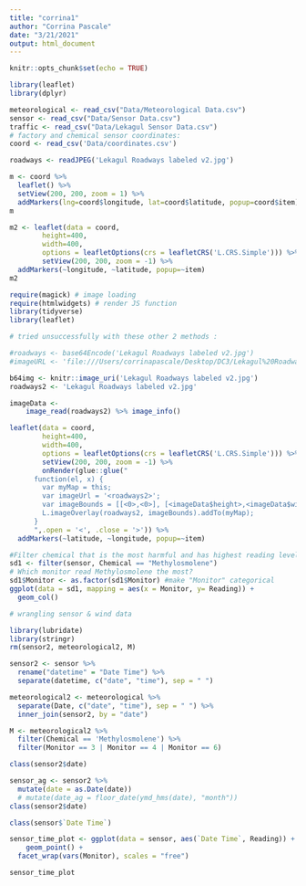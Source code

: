 ```yaml
---
title: "corrina1"
author: "Corrina Pascale"
date: "3/21/2021"
output: html_document
---
```


```r
knitr::opts_chunk$set(echo = TRUE)
```

```r
library(leaflet)
library(dplyr)
```

```r
meteorological <- read_csv("Data/Meteorological Data.csv")
sensor <- read_csv("Data/Sensor Data.csv")
traffic <- read_csv("Data/Lekagul Sensor Data.csv")
# factory and chemical sensor coordinates:
coord <- read_csv('Data/coordinates.csv')

roadways <- readJPEG('Lekagul Roadways labeled v2.jpg') 


```


```r
m <- coord %>%
  leaflet() %>%
  setView(200, 200, zoom = 1) %>%
  addMarkers(lng=coord$longitude, lat=coord$latitude, popup=coord$item)
m
```
```r
m2 <- leaflet(data = coord,
        height=400,
        width=400,
        options = leafletOptions(crs = leafletCRS('L.CRS.Simple'))) %>% 
        setView(200, 200, zoom = -1) %>%
  addMarkers(~longitude, ~latitude, popup=~item)
m2
```




```r
require(magick) # image loading
require(htmlwidgets) # render JS function
library(tidyverse)
library(leaflet)

# tried unsuccessfully with these other 2 methods : 

#roadways <- base64Encode('Lekagul Roadways labeled v2.jpg')
#imageURL <- 'file:///Users/corrinapascale/Desktop/DC3/Lekagul%20Roadways%20labeled%20v2.jpg'

b64img <- knitr::image_uri('Lekagul Roadways labeled v2.jpg')
roadways2 <- 'Lekagul Roadways labeled v2.jpg'

imageData <- 
    image_read(roadways2) %>% image_info()

leaflet(data = coord,
        height=400,
        width=400,
        options = leafletOptions(crs = leafletCRS('L.CRS.Simple'))) %>% 
        setView(200, 200, zoom = -1) %>%
        onRender(glue::glue("
      function(el, x) {
        var myMap = this;
        var imageUrl = '<roadways2>';
        var imageBounds = [[<0>,<0>], [<imageData$height>,<imageData$width>]];
        L.imageOverlay(roadways2, imageBounds).addTo(myMap);
      }
      ",.open = '<', .close = '>')) %>% 
  addMarkers(~latitude, ~longitude, popup=~item)
```

```r
#Filter chemical that is the most harmful and has highest reading levels
sd1 <- filter(sensor, Chemical == "Methylosmolene")
# Which monitor read Methylosmolene the most?
sd1$Monitor <- as.factor(sd1$Monitor) #make "Monitor" categorical
ggplot(data = sd1, mapping = aes(x = Monitor, y= Reading)) +
  geom_col()
```

```r
# wrangling sensor & wind data

library(lubridate)
library(stringr)
rm(sensor2, meteorological2, M)

sensor2 <- sensor %>%
  rename("datetime" = "Date Time") %>%
  separate(datetime, c("date", "time"), sep = " ")

meteorological2 <- meteorological %>%
  separate(Date, c("date", "time"), sep = " ") %>%
  inner_join(sensor2, by = "date")

M <- meteorological2 %>%
  filter(Chemical == 'Methylosmolene') %>%
  filter(Monitor == 3 | Monitor == 4 | Monitor == 6)

```
```r
class(sensor2$date)

sensor_ag <- sensor2 %>%
  mutate(date = as.Date(date)) 
  # mutate(date_ag = floor_date(ymd_hms(date), "month"))
class(sensor2$date)

class(sensor$`Date Time`)

```


```r
sensor_time_plot <- ggplot(data = sensor, aes(`Date Time`, Reading)) +
    geom_point() +
  facet_wrap(vars(Monitor), scales = "free") 

sensor_time_plot

```

```r


```

